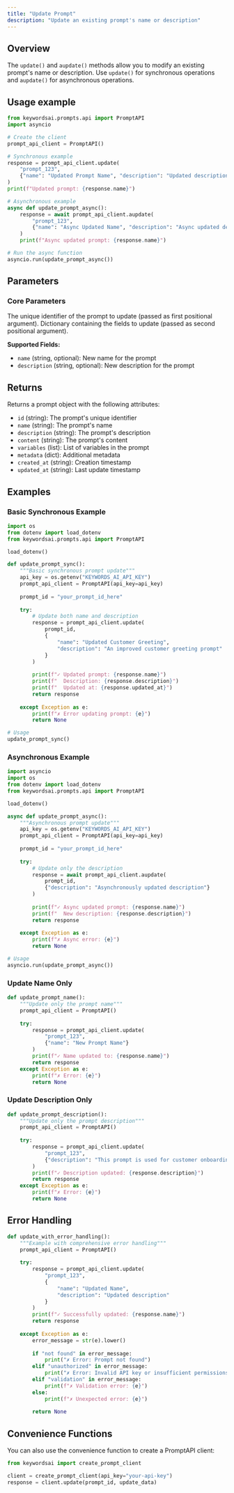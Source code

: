 ```yaml
---
title: "Update Prompt"
description: "Update an existing prompt's name or description"
---
```


## Overview

The `update()` and `aupdate()` methods allow you to modify an existing prompt's name or description. Use `update()` for synchronous operations and `aupdate()` for asynchronous operations.

## Usage example

```python
from keywordsai.prompts.api import PromptAPI
import asyncio

# Create the client
prompt_api_client = PromptAPI()

# Synchronous example
response = prompt_api_client.update(
    "prompt_123",
    {"name": "Updated Prompt Name", "description": "Updated description"}
)
print(f"Updated prompt: {response.name}")

# Asynchronous example
async def update_prompt_async():
    response = await prompt_api_client.aupdate(
        "prompt_123",
        {"name": "Async Updated Name", "description": "Async updated description"}
    )
    print(f"Async updated prompt: {response.name}")

# Run the async function
asyncio.run(update_prompt_async())
```

## Parameters

### Core Parameters

<ParamField path="prompt_id" type="string">
  The unique identifier of the prompt to update (passed as first positional argument).
</ParamField>

<ParamField path="data" type="dict">
  Dictionary containing the fields to update (passed as second positional argument).
  
  **Supported Fields:**
  - `name` (string, optional): New name for the prompt
  - `description` (string, optional): New description for the prompt
</ParamField>

## Returns

Returns a prompt object with the following attributes:

- `id` (string): The prompt's unique identifier
- `name` (string): The prompt's name
- `description` (string): The prompt's description
- `content` (string): The prompt's content
- `variables` (list): List of variables in the prompt
- `metadata` (dict): Additional metadata
- `created_at` (string): Creation timestamp
- `updated_at` (string): Last update timestamp

## Examples

### Basic Synchronous Example

```python
import os
from dotenv import load_dotenv
from keywordsai.prompts.api import PromptAPI

load_dotenv()

def update_prompt_sync():
    """Basic synchronous prompt update"""
    api_key = os.getenv("KEYWORDS_AI_API_KEY")
    prompt_api_client = PromptAPI(api_key=api_key)
    
    prompt_id = "your_prompt_id_here"
    
    try:
        # Update both name and description
        response = prompt_api_client.update(
            prompt_id,
            {
                "name": "Updated Customer Greeting",
                "description": "An improved customer greeting prompt"
            }
        )
        
        print(f"✓ Updated prompt: {response.name}")
        print(f"  Description: {response.description}")
        print(f"  Updated at: {response.updated_at}")
        return response
        
    except Exception as e:
        print(f"✗ Error updating prompt: {e}")
        return None

# Usage
update_prompt_sync()
```

### Asynchronous Example

```python
import asyncio
import os
from dotenv import load_dotenv
from keywordsai.prompts.api import PromptAPI

load_dotenv()

async def update_prompt_async():
    """Asynchronous prompt update"""
    api_key = os.getenv("KEYWORDS_AI_API_KEY")
    prompt_api_client = PromptAPI(api_key=api_key)
    
    prompt_id = "your_prompt_id_here"
    
    try:
        # Update only the description
        response = await prompt_api_client.aupdate(
            prompt_id,
            {"description": "Asynchronously updated description"}
        )
        
        print(f"✓ Async updated prompt: {response.name}")
        print(f"  New description: {response.description}")
        return response
        
    except Exception as e:
        print(f"✗ Async error: {e}")
        return None

# Usage
asyncio.run(update_prompt_async())
```

### Update Name Only

```python
def update_prompt_name():
    """Update only the prompt name"""
    prompt_api_client = PromptAPI()
    
    try:
        response = prompt_api_client.update(
            "prompt_123",
            {"name": "New Prompt Name"}
        )
        print(f"✓ Name updated to: {response.name}")
        return response
    except Exception as e:
        print(f"✗ Error: {e}")
        return None
```

### Update Description Only

```python
def update_prompt_description():
    """Update only the prompt description"""
    prompt_api_client = PromptAPI()
    
    try:
        response = prompt_api_client.update(
            "prompt_123",
            {"description": "This prompt is used for customer onboarding"}
        )
        print(f"✓ Description updated: {response.description}")
        return response
    except Exception as e:
        print(f"✗ Error: {e}")
        return None
```

## Error Handling

```python
def update_with_error_handling():
    """Example with comprehensive error handling"""
    prompt_api_client = PromptAPI()
    
    try:
        response = prompt_api_client.update(
            "prompt_123",
            {
                "name": "Updated Name",
                "description": "Updated description"
            }
        )
        print(f"✓ Successfully updated: {response.name}")
        return response
        
    except Exception as e:
        error_message = str(e).lower()
        
        if "not found" in error_message:
            print("✗ Error: Prompt not found")
        elif "unauthorized" in error_message:
            print("✗ Error: Invalid API key or insufficient permissions")
        elif "validation" in error_message:
            print(f"✗ Validation error: {e}")
        else:
            print(f"✗ Unexpected error: {e}")
        
        return None
```

## Convenience Functions

You can also use the convenience function to create a PromptAPI client:

```python
from keywordsai import create_prompt_client

client = create_prompt_client(api_key="your-api-key")
response = client.update(prompt_id, update_data)
```